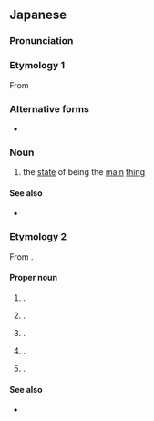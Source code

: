 ==Japanese==
{{DEFAULTSORT:めいん}}
{{swp|lang=ja}}

===Pronunciation===
{{ja-pron|acc=1}}

===Etymology 1===
From {{bor|ja|en|main}}

===Alternative forms===
* {{ja-r|メーン}}

===Noun===
{{ja-noun}}

# {{lb|ja|attributive|anglicism}} the [[state]] of being the [[main]] [[thing]]
#:{{ja-usex|'''メイン''' [[イベント]]|the '''main''' event}}

====See also====
* {{ja-r|メインディッシュ|メイン ディッシュ|[[main dish]]}}

===Etymology 2===
From {{bor|ja|en|Maine}}.

====Proper noun====
{{ja-pos|proper}}

# {{place|ja|state|c/US}}.
#: {{ja-usex|メイン州|^メイン-しゅう|the State of Maine}}
# {{place|ja|town|s/New York}}.
# {{place|ja|town|county/Outagamie County|s/Wisconsin}}.
# {{place|ja|village|county/Marathon County|s/Wisconsin}}.
# {{place|ja|river|s/Maine|c/US}}.

====See also====
* {{ja-r|^メーヌ}}

{{c|ja|Maine, USA}}